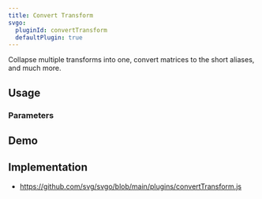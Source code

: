 ```yaml
---
title: Convert Transform
svgo:
  pluginId: convertTransform
  defaultPlugin: true
---
```


Collapse multiple transforms into one, convert matrices to the short aliases, and much more.

## Usage

<PluginUsage />

### Parameters

<PluginParams />

## Demo

<PluginDemo />

## Implementation

- https://github.com/svg/svgo/blob/main/plugins/convertTransform.js
